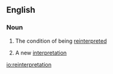 ==English==

===Noun===
{{en-noun|s|-}}

# {{context|uncountable}} The condition of being [[reinterpret]]ed
# {{context|countable}} A new [[interpretation]]

[[io:reinterpretation]]